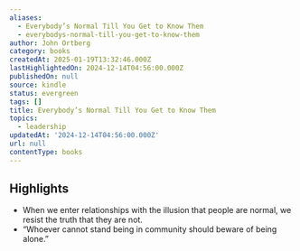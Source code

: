 ```yaml
---
aliases:
  - Everybody’s Normal Till You Get to Know Them
  - everybodys-normal-till-you-get-to-know-them
author: John Ortberg
category: books
createdAt: 2025-01-19T13:32:46.000Z
lastHighlightedOn: 2024-12-14T04:56:00.000Z
publishedOn: null
source: kindle
status: evergreen
tags: []
title: Everybody’s Normal Till You Get to Know Them
topics:
  - leadership
updatedAt: '2024-12-14T04:56:00.000Z'
url: null
contentType: books
---
```

## Highlights

- When we enter relationships with the illusion that people are normal, we resist the truth that they are not.
- “Whoever cannot stand being in community should beware of being alone.”
